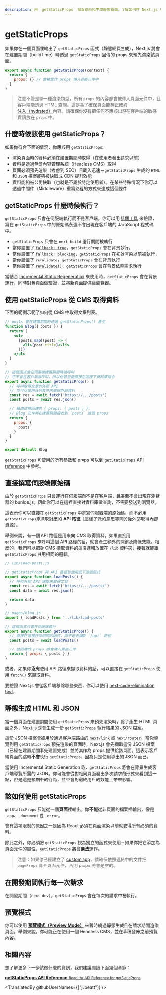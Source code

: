```yaml
---
description: 用 `getStaticProps` 擷取資料和生成靜態頁面。了解如何在 Next.js 中使用這隻 API 來擷取資料。
---
```


# getStaticProps

如果你在一個頁面裡輸出了 `getStaticProps` 函式（靜態網頁生成），Next.js 將會在建置期間（build time）時透過 `getStaticProps` 回傳的 props 來預先渲染該頁面。

```jsx
export async function getStaticProps(context) {
  return {
    props: {} // 會被當作 props 傳入頁面元件中
  }
}
```

> 注意不管是哪一種渲染類型，所有 `props` 的內容都會被傳入頁面元件中，且客戶端能透過 HTML 查閱。這是為了確保頁面能夠正確的[注入（hydrated）](https://reactjs.org/docs/react-dom.html#hydrate)內容。請確保你沒有把任何不應該出現在客戶端的敏感資訊放在 `props` 中。

## 什麼時候該使用 getStaticProps？

如果你符合下面的情況，你應該用 `getStaticProps`:

- 渲染頁面時的資料必須在建置期間時取得（在使用者發出請求以前）
- 資料是透過無頭內容管理系統（Headless CMS）取得
- 頁面必須預先渲染（考慮到 SEO）且載入迅速－`getStaticProps` 生成的 `HTML` 和 `JSON` 檔案能夠被快取成 CDN 提升效能
- 資料能夠被公開快取（也就是不屬於特定使用者）。在某些特殊情況下你可以透過中間件（Middleware）重寫路徑的方式來達成這個條件

## getStaticProps 什麼時候執行？

`getStaticProps` 只會在伺服端執行而不是客戶端。你可以用 [這個工具](https://next-code-elimination.vercel.app/) 來驗證，寫在 `getStaticProps` 中的原始碼永遠不會出現在客戶端的 JavaScript 程式碼中。

- `getStaticProps` 只會在 `next build` 運行期間被執行
- 當你設置了 [`fallback: true`](/docs/api-reference/data-fetching/get-static-paths#fallback-true)，`getStaticProps` 會在背景執行，
- 當你設置了 [`fallback: blocking`](/docs/api-reference/data-fetching/get-static-paths#fallback-blocking)，`getStaticProps` 在初始渲染以前被執行，
- 當你設置了 `revalidate`，`getStaticProps` 會在背景執行
- 當你設置了 [`revalidate()`](/docs/basic-features/data-fetching/incremental-static-regeneration.md#on-demand-revalidation)，`getStaticProps` 會在背景依照需求執行

當結合 [Incremental Static Regeneration](/docs/basic-features/data-fetching/incremental-static-regeneration.md) 來使用時，`getStaticProps` 會在背景運行，同時對舊頁面做驗證，並將新頁面提供給瀏覽器。

## 使用 getStaticProps 從 CMS 取得資料

下面的範例示範了如何從 CMS 中取得文章列表。

```jsx
// posts 會在建置期間時透過 getStaticProps() 產生
function Blog({ posts }) {
  return (
    <ul>
      {posts.map((post) => (
        <li>{post.title}</li>
      ))}
    </ul>
  )
}

// 這個函式會在伺服端建置期間時被呼叫
// 它不會在客戶端被呼叫，所以你甚至能直接在這裡下資料庫指令
export async function getStaticProps() {
  // 呼叫取得文章的外部 API
  // 你可以使用任何套件來取得外部資料
  const res = await fetch('https://.../posts')
  const posts = await res.json()

  // 藉由這裡回傳的 { props: { posts } }，
  // Blog 元件將在建置期間接收到 `posts` 這個 props
  return {
    props: {
      posts
    }
  }
}

export default Blog
```

`getStaticProps` 可使用的所有參數和 props 可以到 [`getStaticProps` API reference](/docs/api-reference/data-fetching/get-static-props.md) 中參考。

## 直接撰寫伺服端原始碼

由於 `getStaticProps` 只會運行在伺服端而不是在客戶端，且甚至不會出現在瀏覽器的 bunlde.js，因此你可以在這裡直接對資料庫做查詢，不需要發送到瀏覽器。

這表示你可以直接在 `getStaticProps` 中撰寫伺服器端的原始碼，而不必用 `getStaticProps`來擷取對應的 **API 路徑**（這樣子做的意思等同於從外部取得內部資源）。

舉例來說，有一個 API 路徑是用來向 CMS 取得資料，如果直接用 `getStaticProps` 來呼叫這個 API 路徑的話，就會產生額外的開銷及降低效能。相反的，我們可以把從 CMS 擷取資料的這段邏輯放置在 `/lib` 資料夾，接著就能跟 `getStaticProps` 共用相同的邏輯。

```jsx
// lib/load-posts.js

// getStaticProps 與 API 路徑皆使用底下這個函式
export async function loadPosts() {
  // 呼叫外部 API 端點來取得文章
  const res = await fetch('https://.../posts/')
  const data = await res.json()

  return data
}

// pages/blog.js
import { loadPosts } from '../lib/load-posts'

// 這個函式只會在伺服端執行
export async function getStaticProps() {
  // 直接在這裡呼叫相同的函式，而不是去擷取 `/api` 路徑
  const posts = await loadPosts()

  // 被回傳的 props 將會傳入頁面元件
  return { props: { posts } }
}
```

或者，如果你**沒有**使用 API 路徑來擷取資料的話，可以直接在 `getStaticProps` 使用 [`fetch()`](https://developer.mozilla.org/en-US/docs/Web/API/Fetch_API) 來擷取資料。

要驗證 Next.js 會從客戶端移除哪些東西，你可以使用 [next-code-elimination tool](https://next-code-elimination.vercel.app/)。

## 靜態生成 HTML 和 JSON

當一個頁面在建置期間使用 `getStaticProps` 來預先渲染時，除了產生 HTML 頁面之外，Next.js 還會生成一份 `getStaticProps` 執行結果的 JSON 檔案。

這份 JSON 檔案會被用於通過客戶端路由的 [`next/link`](/docs/api-reference/next/link.md) 或 [`next/router`](/docs/api-reference/next/router.md)。當你導覽到用 `getStaticProps` 預先渲染的頁面時，Next.js 會先擷取這份 JSON 檔案（已經在建置期間事先建置完成）並將其作為 props 提供給該頁面。這表示客戶端頁面的跳轉**不會**執行 `getStaticProps`，因為只是使用導出的 JSON 而已。

當使用 Incremental Static Generation 時，`getStaticProps` 將會在背景生成客戶端導覽所需的 JSON。你可能會從對相同頁面發出多次請求的形式來看到這一點，但是這是預期中的行為，並不會對最終用戶的效能上帶來影響。

## 該如何使用 getStaticProps

`getStaticProps` 只能從一個**頁面**裡輸出，你**不能**從非頁面的檔案裡輸出，像是 `_app`、`_document` 或 `_error`。

會有這項限制的原因之一是因為 React 必須在頁面渲染以前就取得所有必須的資料。

除此之外，你必須把 `getStaticProps` 視為獨立的函式來使用－如果你把它添加為頁面元件的屬性，`getStaticProps` 將會**無法**運作。

> 注意：如果你已經建立了 [custom app](/docs/advanced-features/custom-app)，請確保依照連結中的文件把 `pageProps` 傳至頁面元件，否則 props 將會是空的。

## 在開發期間執行每一次請求

在開發期間（`next dev`），`getStaticProps` 會在每次的請求中被執行。

## 預覽模式

你可以使用 [**預覽模式（Preview Mode）**](/docs/advanced-features/preview-mode) 來暫時繞過靜態生成且在請求期間渲染頁面。舉例來說，你可能正在使用一個 Headless CMS，並在草稿發佈之前預覽內容。

## 相關內容

想了解更多下一步該做什麼的資訊，我們建議閱讀下面幾個章節：

<div className="card">
  <a href="/docs/api-reference/data-fetching/get-static-props.md">
    <b>getStaticProps API Reference</b>
    <small>Read the API Reference for getStaticProps</small>
  </a>
</div>

<TranslatedBy githubUserNames={["jubeatt"]} />
